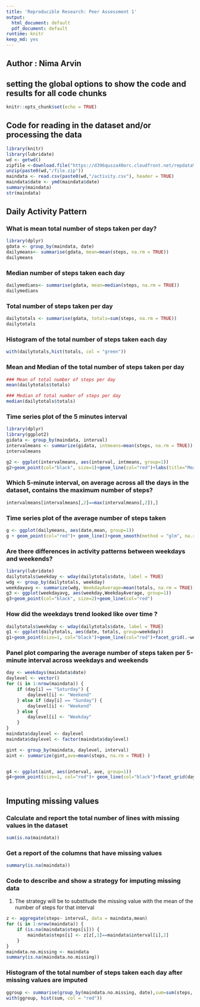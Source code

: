```yaml
---
title: 'Reproducible Research: Peer Assessment 1'
output:
  html_document: default
  pdf_document: default
runtime: knitr
keep_md: yes
---
```

## Author : Nima Arvin

## setting the global options to show the code and results for all code chunks
```r
knitr::opts_chunk$set(echo = TRUE)
```







## Code for reading in the dataset and/or processing the data

```r
library(knitr)
library(lubridate)
wd <- getwd()
zipfile <-download.file("https://d396qusza40orc.cloudfront.net/repdata%2Fdata%2Factivity.zip",destfile=paste0(wd,"/file.zip")) 
unzip(paste0(wd,"/file.zip"))
maindata <- read.csv(paste0(wd,"/activity.csv"), header = TRUE)
maindata$date <- ymd(maindata$date)
summary(maindata)
str(maindata)
```


## Daily Activity Pattern

### What is mean total number of steps taken per day?
```r
library(dplyr)
gdata <- group_by(maindata, date)
dailymeans<- summarise(gdata, mean=mean(steps, na.rm = TRUE))
dailymeans
```

### Median number of steps taken each day
```r
dailymedians<- summarise(gdata, mean=median(steps, na.rm = TRUE))
dailymedians
```

### Total number of steps taken per day
```r
dailytotals <- summarise(gdata, totals=sum(steps, na.rm = TRUE))
dailytotals
```

### Histogram of the total number of steps taken each day
```r
with(dailytotals,hist(totals, col = "green"))
```

### Mean and Median of the total number of steps taken per day
```r
### Mean of total number of steps per day
mean(dailytotals$totals)

### Median of total number of steps per day
median(dailytotals$totals)

```



### Time series plot of the 5 minutes interval

```r
library(dplyr)
library(ggplot2)
gidata <- group_by(maindata, interval)
intervalmeans <- summarize(gidata, intmeans=mean(steps, na.rm = TRUE))
intervalmeans

g2 <- ggplot(intervalmeans, aes(interval, intmeans, group=1))
g2+geom_point(col="black", size=1)+geom_line(col="red")+labs(title="Mean of number of steps per intervals", x="Intervals observed", y="Mean of number of steps")


```

### Which 5-minute interval, on average across all the days in the dataset, contains the maximum number of steps?
```r
intervalmeans[intervalmeans[,2]==max(intervalmeans[,2]),]
```



### Time series plot of the average number of steps taken
```r
g <- ggplot(dailymeans, aes(date,mean, group=1))
g + geom_point(col="red")+ geom_line()+geom_smooth(method = "glm", na.rm = TRUE)+ theme(axis.text.x = element_text(angle = 90, hjust = 1))+labs(title="Average Steps Per Day",x="Observation Date",y="Mean of number of steps" )
```

### Are there differences in activity patterns between weekdays and weekends?
```r
library(lubridate)
dailytotals$weekday <- wday(dailytotals$date, label = TRUE)
wdg <- group_by(dailytotals, weekday)
weekdayavg <- summarize(wdg, WeekdayAverage=mean(totals, na.rm = TRUE))
g3 <- ggplot(weekdayavg, aes(weekday,WeekdayAverage, group=1))
g3+geom_point(col="black", size=2)+geom_line(col="red")
```


### How did the weekdays trend looked like over time ?
```r
dailytotals$weekday <- wday(dailytotals$date, label = TRUE)
g1 <- ggplot(dailytotals, aes(date, totals, group=weekday))
g1+geom_point(size=1, col="black")+geom_line(col="red")+facet_grid(.~weekday)+theme(axis.text.x = element_text(angle = 90, hjust = 1))+geom_smooth(method = "lm")
```


### Panel plot comparing the average number of steps taken per 5-minute interval across weekdays and weekends
```r
day <- weekdays(maindata$date)
daylevel <- vector()
for (i in 1:nrow(maindata)) {
    if (day[i] == "Saturday") {
        daylevel[i] <- "Weekend"
    } else if (day[i] == "Sunday") {
        daylevel[i] <- "Weekend"
    } else {
        daylevel[i] <- "Weekday"
    }
}
maindata$daylevel <- daylevel
maindata$daylevel <- factor(maindata$daylevel)

gint <- group_by(maindata, daylevel, interval)
aint <- summarize(gint,ave=mean(steps, na.rm = TRUE) )


g4 <- ggplot(aint, aes(interval, ave, group=1))
g4+geom_point(size=1, col="red")+ geom_line(col="black")+facet_grid(daylevel~.)



```



## Imputing missing values

### Calculate and report the total number of lines with missing values in the dataset
```r
sum(is.na(maindata))
```

### Get a report of the columns that have missing values
```r
summary(is.na(maindata))
```



### Code to describe and show a strategy for imputing missing data

1. The strategy will be to substitude the missing value with the mean of the number of steps for that interval
```r
z <- aggregate(steps~ interval, data = maindata,mean)
for (i in 1:nrow(maindata)) {
    if (is.na(maindata$steps[i])) {
        maindata$steps[i] <- z[z[,1]==maindata$interval[i],2]
    }
}
maindata.no.missing <- maindata
summary(is.na(maindata.no.missing))

```


### Histogram of the total number of steps taken each day after missing values are imputed
```r

ggroup <- summarise(group_by(maindata.no.missing, date),sum=sum(steps, na.rm = TRUE))
with(ggroup, hist(sum, col = "red"))

```



